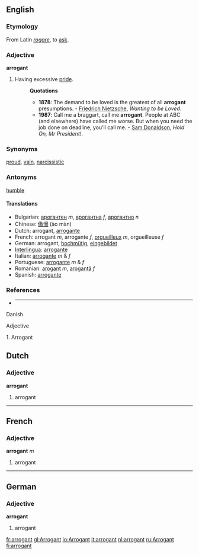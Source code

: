==English==
===Etymology===
From Latin ''[[rogare]]'', to [[ask]].

===Adjective===
'''arrogant'''

#Having excessive [[pride]].
#:'''Quotations'''
#:* '''1878''': The demand to be loved is the greatest of all '''arrogant''' presumptions. - [[w:Friedrich Nietzsche|Friedrich Nietzsche]], ''Wanting to be Loved''.
#:* '''1987''': Call me a braggart, call me '''arrogant'''. People at ABC (and elsewhere) have called me worse. But when you need the job done on deadline, you’ll call me. - [[w:Sam Donaldson|Sam Donaldson]], ''Hold On, Mr President!''.

===Synonyms===
[[proud]], [[vain]], [[narcissistic]] 

===Antonyms===
[[humble]]

====Translations====
*Bulgarian: [[арогантен]] ''m'', [[арогантна]] ''f'', [[арогантно]] ''n''
*Chinese: [[傲慢]] (ào màn)
*Dutch: arrogant, [[arrogante]]
*French: arrogant ''m'', arrogante ''f'', [[orgueilleux]] ''m'', orgueilleuse ''f''
*German: arrogant, [[hochmütig]], [[eingebildet]]
*[[Interlingua]]: [[arrogante]]
*Italian: [[arrogante]] ''m'' & ''f''
*Portuguese: [[arrogante]] ''m'' & ''f''
*Romanian: [[arogant]] ''m'', [[arogantă]] ''f''
*Spanish: [[arrogante]]

===References===
*----
Danish

Adjective

1. Arrogant

==Dutch==
===Adjective===
'''arrogant'''

#arrogant

----
==French==
===Adjective===
'''arrogant''' ''m''

#arrogant

----
==German==
===Adjective===
'''arrogant'''

#arrogant

[[fr:arrogant]]
[[gl:Arrogant]]
[[io:Arrogant]]
[[it:arrogant]]
[[nl:arrogant]]
[[ru:Arrogant]]
[[fi:arrogant]]